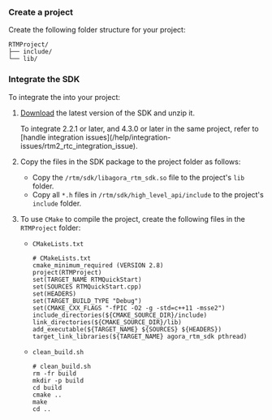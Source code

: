 <PlatformWrapper platform="linux-cpp, windows">

### Create a project

Create the following folder structure for your project:

```shell
RTMProject/
├── include/
└── lib/
```

### Integrate the SDK

To integrate the <Vpl k="NAME" /> <Vpd k="SDK" /> into your project:

1. [Download](/sdks?platform=linux) the latest version of the SDK and unzip it. 

    <Admonition type="info">
    To integrate <Vpd k="SDK" /> 2.2.1 or later, and <Vg k="VSDK" /> 4.3.0 or later in the same project, refer to [handle integration issues](/help/integration-issues/rtm2_rtc_integration_issue).
    </Admonition>

1. Copy the files in the SDK package to the project folder as follows:

    - Copy the `/rtm/sdk/libagora_rtm_sdk.so` file to the project's `lib` folder.
    - Copy all `*.h` files in `/rtm/sdk/high_level_api/include` to the project's `include` folder.

1.  To use `CMake` to compile the project, create the following files in the `RTMProject` folder:

    * `CMakeLists.txt`

        ```shell
        # CMakeLists.txt
        cmake_minimum_required (VERSION 2.8)
        project(RTMProject)
        set(TARGET_NAME RTMQuickStart)
        set(SOURCES RTMQuickStart.cpp)
        set(HEADERS)
        set(TARGET_BUILD_TYPE "Debug")
        set(CMAKE_CXX_FLAGS "-fPIC -O2 -g -std=c++11 -msse2")
        include_directories(${CMAKE_SOURCE_DIR}/include)
        link_directories(${CMAKE_SOURCE_DIR}/lib)
        add_executable(${TARGET_NAME} ${SOURCES} ${HEADERS})
        target_link_libraries(${TARGET_NAME} agora_rtm_sdk pthread)
        ```

    * `clean_build.sh`

        ```shell
        # clean_build.sh
        rm -fr build
        mkdir -p build
        cd build
        cmake ..
        make
        cd ..
        ```

</PlatformWrapper>
